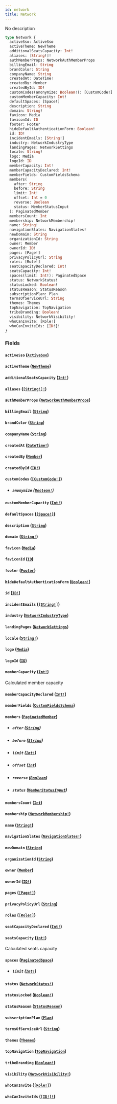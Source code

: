 ```yaml
---
id: network
title: Network
---
```


No description

```graphql
type Network {
  activeSso: ActiveSso
  activeTheme: NewTheme
  additionalSeatsCapacity: Int!
  aliases: [String!]!
  authMemberProps: NetworkAuthMemberProps
  billingEmail: String
  brandColor: String
  companyName: String
  createdAt: DateTime!
  createdBy: Member
  createdById: ID!
  customCodes(anonymize: Boolean!): [CustomCode!]
  customMemberCapacity: Int!
  defaultSpaces: [Space!]
  description: String
  domain: String!
  favicon: Media
  faviconId: ID
  footer: Footer
  hideDefaultAuthenticationForm: Boolean!
  id: ID!
  incidentEmails: [String!]
  industry: NetworkIndustryType
  landingPages: NetworkSettings
  locale: String!
  logo: Media
  logoId: ID
  memberCapacity: Int!
  memberCapacityDeclared: Int!
  memberFields: CustomFieldsSchema
  members(
    after: String
    before: String
    limit: Int!
    offset: Int = 0
    reverse: Boolean
    status: MemberStatusInput
  ): PaginatedMember
  membersCount: Int
  membership: NetworkMembership!
  name: String!
  navigationSlates: NavigationSlates!
  newDomain: String
  organizationId: String
  owner: Member
  ownerId: ID!
  pages: [Page!]
  privacyPolicyUrl: String
  roles: [Role!]
  seatCapacityDeclared: Int!
  seatsCapacity: Int!
  spaces(limit: Int!): PaginatedSpace
  status: NetworkStatus!
  statusLocked: Boolean!
  statusReason: StatusReason
  subscriptionPlan: Plan
  termsOfServiceUrl: String
  themes: Themes
  topNavigation: TopNavigation
  tribeBranding: Boolean!
  visibility: NetworkVisibility!
  whoCanInvite: [Role!]
  whoCanInviteIds: [ID!]!
}
```

### Fields

#### `activeSso` ([`ActiveSso`](/graphql/objects/active-sso))

#### `activeTheme` ([`NewTheme`](/graphql/objects/new-theme))

#### `additionalSeatsCapacity` ([`Int!`](/graphql/scalars/int))

#### `aliases` ([`[String!]!`](/graphql/scalars/string))

#### `authMemberProps` ([`NetworkAuthMemberProps`](/graphql/objects/network-auth-member-props))

#### `billingEmail` ([`String`](/graphql/scalars/string))

#### `brandColor` ([`String`](/graphql/scalars/string))

#### `companyName` ([`String`](/graphql/scalars/string))

#### `createdAt` ([`DateTime!`](/graphql/scalars/date-time))

#### `createdBy` ([`Member`](/graphql/objects/member))

#### `createdById` ([`ID!`](/graphql/scalars/id))

#### `customCodes` ([`[CustomCode!]`](/graphql/objects/custom-code))

- ##### `anonymize` ([`Boolean!`](/graphql/scalars/boolean))

#### `customMemberCapacity` ([`Int!`](/graphql/scalars/int))

#### `defaultSpaces` ([`[Space!]`](/graphql/objects/space))

#### `description` ([`String`](/graphql/scalars/string))

#### `domain` ([`String!`](/graphql/scalars/string))

#### `favicon` ([`Media`](/graphql/unions/media))

#### `faviconId` ([`ID`](/graphql/scalars/id))

#### `footer` ([`Footer`](/graphql/objects/footer))

#### `hideDefaultAuthenticationForm` ([`Boolean!`](/graphql/scalars/boolean))

#### `id` ([`ID!`](/graphql/scalars/id))

#### `incidentEmails` ([`[String!]`](/graphql/scalars/string))

#### `industry` ([`NetworkIndustryType`](/graphql/enums/network-industry-type))

#### `landingPages` ([`NetworkSettings`](/graphql/objects/network-settings))

#### `locale` ([`String!`](/graphql/scalars/string))

#### `logo` ([`Media`](/graphql/unions/media))

#### `logoId` ([`ID`](/graphql/scalars/id))

#### `memberCapacity` ([`Int!`](/graphql/scalars/int))

Calculated member capacity

#### `memberCapacityDeclared` ([`Int!`](/graphql/scalars/int))

#### `memberFields` ([`CustomFieldsSchema`](/graphql/objects/custom-fields-schema))

#### `members` ([`PaginatedMember`](/graphql/objects/paginated-member))

- ##### `after` ([`String`](/graphql/scalars/string))

- ##### `before` ([`String`](/graphql/scalars/string))

- ##### `limit` ([`Int!`](/graphql/scalars/int))

- ##### `offset` ([`Int`](/graphql/scalars/int))

- ##### `reverse` ([`Boolean`](/graphql/scalars/boolean))

- ##### `status` ([`MemberStatusInput`](/graphql/enums/member-status-input))

#### `membersCount` ([`Int`](/graphql/scalars/int))

#### `membership` ([`NetworkMembership!`](/graphql/enums/network-membership))

#### `name` ([`String!`](/graphql/scalars/string))

#### `navigationSlates` ([`NavigationSlates!`](/graphql/objects/navigation-slates))

#### `newDomain` ([`String`](/graphql/scalars/string))

#### `organizationId` ([`String`](/graphql/scalars/string))

#### `owner` ([`Member`](/graphql/objects/member))

#### `ownerId` ([`ID!`](/graphql/scalars/id))

#### `pages` ([`[Page!]`](/graphql/objects/page))

#### `privacyPolicyUrl` ([`String`](/graphql/scalars/string))

#### `roles` ([`[Role!]`](/graphql/objects/role))

#### `seatCapacityDeclared` ([`Int!`](/graphql/scalars/int))

#### `seatsCapacity` ([`Int!`](/graphql/scalars/int))

Calculated seats capacity

#### `spaces` ([`PaginatedSpace`](/graphql/objects/paginated-space))

- ##### `limit` ([`Int!`](/graphql/scalars/int))

#### `status` ([`NetworkStatus!`](/graphql/enums/network-status))

#### `statusLocked` ([`Boolean!`](/graphql/scalars/boolean))

#### `statusReason` ([`StatusReason`](/graphql/objects/status-reason))

#### `subscriptionPlan` ([`Plan`](/graphql/objects/plan))

#### `termsOfServiceUrl` ([`String`](/graphql/scalars/string))

#### `themes` ([`Themes`](/graphql/objects/themes))

#### `topNavigation` ([`TopNavigation`](/graphql/objects/top-navigation))

#### `tribeBranding` ([`Boolean!`](/graphql/scalars/boolean))

#### `visibility` ([`NetworkVisibility!`](/graphql/enums/network-visibility))

#### `whoCanInvite` ([`[Role!]`](/graphql/objects/role))

#### `whoCanInviteIds` ([`[ID!]!`](/graphql/scalars/id))
